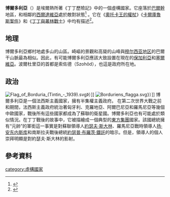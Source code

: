 {{Infobox fictional location
| name          = 博爾多利亞
| alt_name      = 博爾多利亞共和國
| image         = Borduriens flagga.svg
| image_size     = 130px
| caption       = 旗幟
| image2        = LocationBorduria.png
| caption2      = 博爾多利亞的位置
| source        = 《丁丁歷險記》
| creator       = 埃爾熱
| ruler         = 克爾維·塔施元帥
| type          = 半極權的法西斯專政
| ethnic_group  = 博爾多利亞人（土耳其和南斯拉夫混血）
| religions     = 35% 穆斯林，45% 博爾多利亞東正教，20% 其他
| locations     = 索佐德（Szohôd，首府）
| people        = 
| population=
| first=
| last=
| blank_label   =  Motto
| blank_data    = 
| blank_label1  = 宗教
| blank_data1   = 35% 穆斯林，45% 博爾多利亞東正教，20% 其他
| blank_label2  = 語言
| blank_data2   = 博爾多利亞語
| blank_label3  = 貨幣
| blank_data3   = 博爾多利亞第納爾

}}
'''博爾多利亞'''（{{lang-fr|Borduria}}）是埃爾熱所著《丁丁歷險記》中的一個虛構國家。它座落於[[巴爾幹半島|巴爾幹]]地區，和相鄰的[[西爾達維亞|西爾達維亞]]處於敵對狀態<ref>{{cite book |last1=Thompson |first1=Harry |title=Tintin: Hergé and His Creation |date=2011 |publisher=John Murray Press |isbn=9781848546738 |url=https://www.google.com/books/edition/Tintin_Herg%C3%A9_and_His_Creation/a4s5AgAAQBAJ?hl=en&gbpv=1&dq=syldavia&pg=PT64&printsec=frontcover |accessdate=26 July 2020 |chapter=King Ottokar's Sceptre}}</ref> 。它在《[[奧托卡王的權杖|奧托卡王的權杖]]》《[[卡爾庫魯斯案件|卡爾庫魯斯案件]]》和《[[丁丁與叢林戰士|丁丁與叢林戰士]]》中均有描述<ref>{{cite book |last1=Apostolidès |first1=Jean-Marie |title=The Metamorphoses of Tintin, Or, Tintin for Adults |date=2010 |publisher=Stanford University Press |isbn=9780804760300 |pages=91-92 |url=https://www.google.com/books/edition/The_Metamorphoses_of_Tintin_Or_Tintin_fo/8TizX-868GgC?hl=en&gbpv=1&dq=syldavia&pg=PA91&printsec=frontcover |accessdate=26 July 2020}}</ref>。
==地理==
博爾多利亞鄉村地處多山的山區。崎嶇的景觀和高聳的山峰與[[穆尔西亚地区|穆尔西亚地区]]的巴爾干山脈最為相似。因此，有可能博爾多利亞應該大致設置在現在的[[保加利亚|保加利亞]]和[[塞尔维亚|塞爾維亞]]。波爾杜里亞的首都是索佐德（Szohôd），也這是政府所在地。
==政治==
[[File:Flag_of_Borduria_(Tintin_-_1939).svg|thumb]]》）]]
[[File:Borduriens_flagga.svg|thumb]]》）]]
博爾多利亞是一個法西斯主義國家，擁有半集權主義政府。 在第二次世界大戰之前和期間，法西斯主義政府統治著匈牙利、克羅地亞、阿爾巴尼亞和羅馬尼亞等幾個中歐國家，戰後所有這些國家都成為了蘇聯的衛星國。博爾多利亞也有可能處於類似情況。在丁丁戰後的故事中，它被描繪成一個典型的[[東方集團|東方集團]]國家。該國總統擁有“元帥”的軍銜這一事實是對蘇聯領導人[[约瑟夫·维萨里奥诺维奇·斯大林|約瑟夫·斯大林]]、羅馬尼亞戰時領導人[[扬·安东内斯库|扬·安东内斯库]]和南斯拉夫戰後總統[[约瑟普·布罗兹·铁托|約瑟普·布羅茨·鐵託]]的暗示。但是，領導人的個人崇拜明顯是對約瑟夫·斯大林的影射。

==參考資料==
{{reflist}}

{{丁丁歷險記}}
[[category:虛構國家|category:虛構國家]]